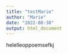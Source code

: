 ```yaml
---
title: "testMarie"
author: "Marie"
date: "2022-08-30"
output: html_document
---
```


helelleoppoemsefkj